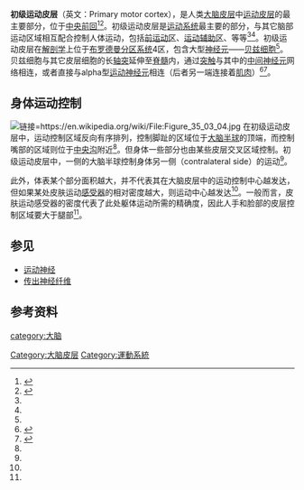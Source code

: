 {{Infobox brain|Name=初级运动皮层|Latin=cortex motorius primus|Image=ba4.png|Caption=|Image2=|Caption2=|IsPartOf=[[中央前回|中央前回]]|Components=|Artery=[[Anterior_cerebral_artery|Anterior cerebral]] <br/> [[Middle_cerebral_artery|Middle cerebral]]|Vein=}}'''初级运动皮层'''（英文：Primary motor cortex），是人类[[大脑皮层|大脑皮层]]中[[运动皮层|运动皮层]]的最主要部分，位于[[中央前回|中央前回]]<ref name=":0">{{Cite journal|title=The Primary Motor Cortex: Upper Motor Neurons That Initiate Complex Voluntary Movements|url=https://www.ncbi.nlm.nih.gov/books/NBK10962/|last=Purves|first=Dale|last2=Augustine|first2=George J.|date=2001|journal=Neuroscience. 2nd edition|language=en|last3=Fitzpatrick|first3=David|last4=Katz|first4=Lawrence C.|last5=LaMantia|first5=Anthony-Samuel|last6=McNamara|first6=James O.|last7=Williams|first7=S. Mark|access-date=2021-03-05|archive-date=2018-06-05|archive-url=https://web.archive.org/web/20180605025217/https://www.ncbi.nlm.nih.gov/books/NBK10962/}}</ref><ref name=":2">{{Cite book|chapter=Neuroanatomy, Precentral Gyrus|title=StatPearls|url=http://www.ncbi.nlm.nih.gov/books/NBK544218/|publisher=StatPearls Publishing|date=2021|location=Treasure Island (FL)|pmid=31334938|first=Linnea|last=Banker|first2=Prasanna|last2=Tadi|access-date=2021-03-05|archive-date=2020-07-09|archive-url=https://web.archive.org/web/20200709103026/https://www.ncbi.nlm.nih.gov/books/NBK544218/}}</ref>。初级运动皮层是[[运动系统|运动系统]]最主要的部分，与其它脑部运动区域相互配合控制人体运动，包括[[前运动区|前运动区]]、[[运动辅助区|运动辅助区]]、{{le|后顶叶皮层|Posterior parietal cortex}}等等<ref name=":0" /><ref name=":2" />。初级运动皮层在[[解剖学|解剖学]]上位于[[布罗德曼分区系统|布罗德曼分区系统]]4区，包含大型[[神经元|神经元]]——[[贝兹细胞|贝兹细胞]]<ref name=":0" />。贝兹细胞与其它皮层细胞的长[[轴突|轴突]]延伸至[[脊髓|脊髓]]内，通过[[突触|突触]]与其中的[[中間神經元|中间神经元]]网络相连，或者直接与alpha型[[运动神经元|运动神经元]]相连（后者另一端连接着[[肌肉|肌肉]]）<ref>{{Cite web|title=Betz Cell - an overview|url=https://www.sciencedirect.com/topics/neuroscience/betz-cell|accessdate=2021-03-05|work=|publisher=Science Direct}}</ref><ref>{{Cite book|chapter=Neuroanatomy, Motor Neuron|title=StatPearls|url=http://www.ncbi.nlm.nih.gov/books/NBK554616/|publisher=StatPearls Publishing|date=2021|location=Treasure Island (FL)|pmid=32119503|first=Lindsay C.|last=Zayia|first2=Prasanna|last2=Tadi|access-date=2021-03-05|archive-date=2021-11-26|archive-url=https://web.archive.org/web/20211126160353/https://www.ncbi.nlm.nih.gov/books/NBK554616/}}</ref>。

== 身体运动控制 ==
{{see also|皮质小人}}
[[File:Figure_35_03_04.jpg|链接=https://en.wikipedia.org/wiki/File:Figure_35_03_04.jpg]]
在初级运动皮层中，运动控制区域反向有序排列，控制脚趾的区域位于[[大脑半球|大脑半球]]的顶端，而控制嘴部的区域则位于[[中央沟|中央沟]]附近<ref name=":2" />。但身体一些部分也由某些皮层交叉区域控制。初级运动皮层中，一侧的大脑半球控制身体另一侧（contralateral side）的运动<ref name=":2" />。

此外，体表某个部分面积越大，并不代表其在大脑皮层中的运动控制中心越发达，但如果某处皮肤运动[[感受器|感受器]]的相对密度越大，则运动中心越发达<ref name=":2" />。一般而言，皮肤运动感受器的密度代表了此处躯体运动所需的精确度，因此人手和脸部的皮层控制区域要大于腿部<ref name=":2" />。

== 参见 ==

* [[运动神经|运动神经]]
* [[传出神经纤维|传出神经纤维]]

== 参考资料 ==
<references />

{{大脑皮质}}

[[category:大脑|category:大脑]]
[[Category:大脑皮层|Category:大脑皮层]]
[[Category:運動系統|Category:運動系統]]